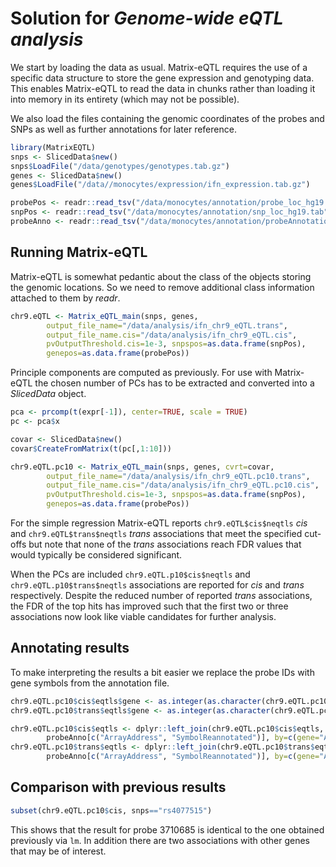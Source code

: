 # Solution for *Genome-wide eQTL analysis* {.solution}
We start by loading the data as usual. Matrix-eQTL requires the use of
a specific data structure to store the gene expression and genotyping
data. This enables Matrix-eQTL to read the data in chunks rather than 
loading it into memory in its entirety (which may not be possible).

We also load the files containing the genomic coordinates of the probes
and SNPs as well as further annotations for later reference.

```r
library(MatrixEQTL)
snps <- SlicedData$new()
snps$LoadFile("/data/genotypes/genotypes.tab.gz")
genes <- SlicedData$new()
genes$LoadFile("/data//monocytes/expression/ifn_expression.tab.gz")

probePos <- readr::read_tsv("/data/monocytes/annotation/probe_loc_hg19.tab")
snpPos <- readr::read_tsv("/data/monocytes/annotation/snp_loc_hg19.tab")
probeAnno <- readr::read_tsv("/data/monocytes/annotation/probeAnnotations.tab")
```

## Running Matrix-eQTL
Matrix-eQTL is somewhat pedantic about the class of the objects storing
the genomic locations. So we need to remove additional class information
attached to them by *readr*.

```r
chr9.eQTL <- Matrix_eQTL_main(snps, genes,
		output_file_name="/data/analysis/ifn_chr9_eQTL.trans", 
		output_file_name.cis="/data/analysis/ifn_chr9_eQTL.cis", 
		pvOutputThreshold.cis=1e-3, snpspos=as.data.frame(snpPos), 
		genepos=as.data.frame(probePos))
```
Principle components are computed as previously. For use with Matrix-eQTL
the chosen number of PCs has to be extracted and converted into a *SlicedData*
object.

```r
pca <- prcomp(t(expr[-1]), center=TRUE, scale = TRUE)
pc <- pca$x

covar <- SlicedData$new()
covar$CreateFromMatrix(t(pc[,1:10]))
```

```r
chr9.eQTL.pc10 <- Matrix_eQTL_main(snps, genes, cvrt=covar, 
		output_file_name="/data/analysis/ifn_chr9_eQTL.pc10.trans", 
		output_file_name.cis="/data/analysis/ifn_chr9_eQTL.pc10.cis", 
		pvOutputThreshold.cis=1e-3, snpspos=as.data.frame(snpPos), 
		genepos=as.data.frame(probePos))
```

For the simple regression Matrix-eQTL reports `chr9.eQTL$cis$neqtls` *cis* and
`chr9.eQTL$trans$neqtls` *trans* associations that meet the specified cut-offs but
note that none of the *trans* associations reach FDR values that would typically
be considered significant.

When the PCs are included `chr9.eQTL.p10$cis$neqtls` and `chr9.eQTL.p10$trans$neqtls`
associations are reported for *cis* and *trans* respectively. Despite the reduced 
number of reported *trans* associations, the FDR of the top hits has improved such
that the first two or three associations now look like viable candidates for
further analysis.

## Annotating results
To make interpreting the results a bit easier we replace the probe IDs with
gene symbols from the annotation file.

```r
chr9.eQTL.pc10$cis$eqtls$gene <- as.integer(as.character(chr9.eQTL.pc10$cis$eqtls$gene))
chr9.eQTL.pc10$trans$eqtls$gene <- as.integer(as.character(chr9.eQTL.pc10$trans$eqtls$gene))

chr9.eQTL.pc10$cis$eqtls <- dplyr::left_join(chr9.eQTL.pc10$cis$eqtls, 
		probeAnno[c("ArrayAddress", "SymbolReannotated")], by=c(gene="ArrayAddress"))
chr9.eQTL.pc10$trans$eqtls <- dplyr::left_join(chr9.eQTL.pc10$trans$eqtls, 
		probeAnno[c("ArrayAddress", "SymbolReannotated")], by=c(gene="ArrayAddress"))
```

## Comparison with previous results

```r
subset(chr9.eQTL.pc10$cis, snps=="rs4077515")
```

This shows that the result for probe 3710685 is identical to the one
obtained previously via `lm`. In addition there are two associations
with other genes that may be of interest.